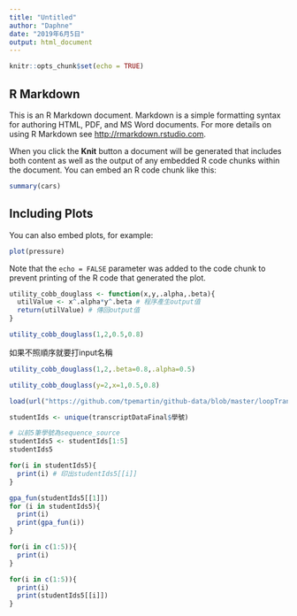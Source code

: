 ```yaml
---
title: "Untitled"
author: "Daphne"
date: "2019年6月5日"
output: html_document
---
```


```r
knitr::opts_chunk$set(echo = TRUE)
```

## R Markdown

This is an R Markdown document. Markdown is a simple formatting syntax for authoring HTML, PDF, and MS Word documents. For more details on using R Markdown see <http://rmarkdown.rstudio.com>.

When you click the **Knit** button a document will be generated that includes both content as well as the output of any embedded R code chunks within the document. You can embed an R code chunk like this:

```r
summary(cars)
```

## Including Plots

You can also embed plots, for example:

```r
plot(pressure)
```

Note that the `echo = FALSE` parameter was added to the code chunk to prevent printing of the R code that generated the plot.

```r
utility_cobb_douglass <- function(x,y,.alpha,.beta){
  utilValue <- x^.alpha*y^.beta # 程序產生output值
  return(utilValue) # 傳回output值
}
```

```r
utility_cobb_douglass(1,2,0.5,0.8)
```
如果不照順序就要打input名稱
```r
utility_cobb_douglass(1,2,.beta=0.8,.alpha=0.5)
```
```r
utility_cobb_douglass(y=2,x=1,0.5,0.8)
```

```r
load(url("https://github.com/tpemartin/github-data/blob/master/loopTranscriptData.Rda?raw=true"))
```

```r
studentIds <- unique(transcriptDataFinal$學號)
```

```r
# 以前5筆學號為sequence_source
studentIds5 <- studentIds[1:5]
studentIds5
```

```r
for(i in studentIds5){
  print(i) # 印出studentIds5[[i]]
}
```

```r
gpa_fun(studentIds5[[1]])
for (i in studentIds5){
  print(i)
  print(gpa_fun(i))
}
```

```r
for(i in c(1:5)){
  print(i) 
}
```

```r
for(i in c(1:5)){
  print(i) 
  print(studentIds5[[i]])
}
```

